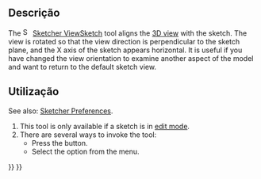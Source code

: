 <languages/>

{{Docnav
|[[Sketcher_LeaveSketch|Leave sketch]]
|[[Sketcher_ViewSection|View section]]
|[[Sketcher_Workbench|Sketcher]]
|IconL=Sketcher_LeaveSketch.svg
|IconR=Sketcher_ViewSection.svg
|IconC=Workbench_Sketcher.svg
}}

<div class="mw-translate-fuzzy">
{{GuiCommand/pt-br|Name=Sketcher ViewSketch|Name/pt-br=Sketcher ViewSketch|Workbenches=[[Sketcher Workbench/pt-br|Sketcher]], [[PartDesign Workbench/pt-br|PartDesign]]|MenuLocation=Sketch → View sketch}}
</div>

<span id="Description"></span>
==Descrição==

The [[Image:Sketcher_ViewSketch.svg|16px]] [[Sketcher_ViewSketch|Sketcher ViewSketch]] tool aligns the [[3D_view|3D view]] with the sketch. The view is rotated so that the view direction is perpendicular to the sketch plane, and the X axis of the sketch appears horizontal. It is useful if you have changed the view orientation to examine another aspect of the model and want to return to the default sketch view.

<span id="Usage"></span>
==Utilização==

See also: [[Sketcher_Preferences#Display|Sketcher Preferences]].

# This tool is only available if a sketch is in [[Sketcher_EditSketch|edit mode]].
# There are several ways to invoke the tool:
#* Press the {{Button|[[Image:Sketcher_ViewSketch.svg|16px]] [[Sketcher_ViewSketch|View sketch]]}} button.
#* Select the {{MenuCommand|Sketch → [[Image:Sketcher_ViewSketch.svg|16px]] View sketch}} option from the menu.


{{Docnav
|[[Sketcher_LeaveSketch|Leave sketch]]
|[[Sketcher_ViewSection|View section]]
|[[Sketcher_Workbench|Sketcher]]
|IconL=Sketcher_LeaveSketch.svg
|IconC=Workbench_Sketcher.svg
|IconR=Sketcher_ViewSection.svg
}}

{{Sketcher_Tools_navi{{#translation:}}}}
{{Userdocnavi{{#translation:}}}}